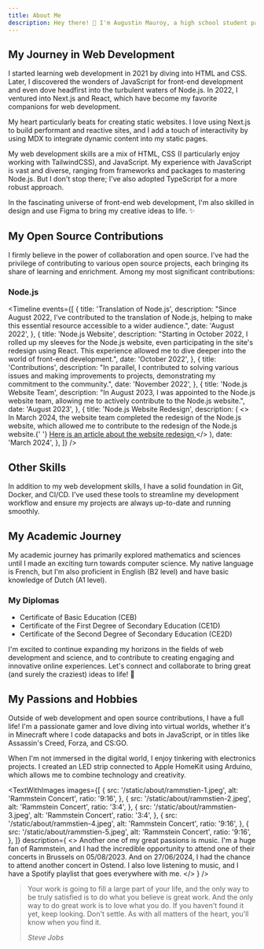 ```yaml
---
title: About Me
description: Hey there! 👋 I'm Augustin Mauroy, a high school student passionate about the fascinating world of web development. 🌐 Originally from Belgium, I'm making my way in the digital universe as a web developer.
---
```


## My Journey in Web Development

I started learning web development in 2021 by diving into HTML and CSS. Later, I discovered the wonders of JavaScript for front-end development and even dove headfirst into the turbulent waters of Node.js. In 2022, I ventured into Next.js and React, which have become my favorite companions for web development.

My heart particularly beats for creating static websites. I love using Next.js to build performant and reactive sites, and I add a touch of interactivity by using MDX to integrate dynamic content into my static pages.

My web development skills are a mix of HTML, CSS (I particularly enjoy working with TailwindCSS), and JavaScript. My experience with JavaScript is vast and diverse, ranging from frameworks and packages to mastering Node.js. But I don't stop there; I've also adopted TypeScript for a more robust approach.

In the fascinating universe of front-end web development, I'm also skilled in design and use Figma to bring my creative ideas to life. ✨

## My Open Source Contributions

I firmly believe in the power of collaboration and open source. I've had the privilege of contributing to various open source projects, each bringing its share of learning and enrichment. Among my most significant contributions:

### Node.js

<Timeline
  events={[
    {
      title: 'Translation of Node.js',
      description:
        "Since August 2022, I've contributed to the translation of Node.js, helping to make this essential resource accessible to a wider audience.",
      date: 'August 2022',
    },
    {
      title: 'Node.js Website',
      description:
        "Starting in October 2022, I rolled up my sleeves for the Node.js website, even participating in the site's redesign using React. This experience allowed me to dive deeper into the world of front-end development.",
      date: 'October 2022',
    },
    {
      title: 'Contributions',
      description:
        "In parallel, I contributed to solving various issues and making improvements to projects, demonstrating my commitment to the community.",
      date: 'November 2022',
    },
    {
      title: 'Node.js Website Team',
      description:
        "In August 2023, I was appointed to the Node.js website team, allowing me to actively contribute to the Node.js website.",
      date: 'August 2023',
    },
    {
      title: 'Node.js Website Redesign',
      description: (
        <>
          In March 2024, the website team completed the redesign of the Node.js
          website, which allowed me to contribute to the redesign of the Node.js
          website.{' '}
          <a href="https://nodejs.org/en/blog/announcements/diving-into-the-nodejs-website-redesign">
            Here is an article about the website redesign
          </a>
        </>
      ),
      date: 'March 2024',
    },
  ]}
/>

## Other Skills

In addition to my web development skills, I have a solid foundation in Git, Docker, and CI/CD. I've used these tools to streamline my development workflow and ensure my projects are always up-to-date and running smoothly.

## My Academic Journey

My academic journey has primarily explored mathematics and sciences until I made an exciting turn towards computer science. My native language is French, but I'm also proficient in English (B2 level) and have basic knowledge of Dutch (A1 level).

### My Diplomas

- Certificate of Basic Education (CEB)
- Certificate of the First Degree of Secondary Education (CE1D)
- Certificate of the Second Degree of Secondary Education (CE2D)

I'm excited to continue expanding my horizons in the fields of web development and science, and to contribute to creating engaging and innovative online experiences. Let's connect and collaborate to bring great (and surely the craziest) ideas to life! 🚀

## My Passions and Hobbies

Outside of web development and open source contributions, I have a full life! I'm a passionate gamer and love diving into virtual worlds, whether it's in Minecraft where I code datapacks and bots in JavaScript, or in titles like Assassin's Creed, Forza, and CS:GO.

When I'm not immersed in the digital world, I enjoy tinkering with electronics projects. I created an LED strip connected to Apple HomeKit using Arduino, which allows me to combine technology and creativity.

<TextWithImages
  images={[
    {
      src: '/static/about/rammstien-1.jpeg',
      alt: 'Rammstein Concert',
      ratio: '9:16',
    },
    {
      src: '/static/about/rammstien-2.jpeg',
      alt: 'Rammstein Concert',
      ratio: '3:4',
    },
    {
      src: '/static/about/rammstien-3.jpeg',
      alt: 'Rammstein Concert',
      ratio: '3:4',
    },
    {
      src: '/static/about/rammstien-4.jpeg',
      alt: 'Rammstein Concert',
      ratio: '9:16',
    },
    {
      src: '/static/about/rammstien-5.jpeg',
      alt: 'Rammstein Concert',
      ratio: '9:16',
    },
  ]}
  description={
    <>
      Another one of my great passions is music. I'm a huge fan of Rammstein,
      and I had the incredible opportunity to attend one of their concerts in
      Brussels on 05/08/2023. And on 27/06/2024, I had the chance to attend
      another concert in Ostend. I also love listening to music, and I have a
      Spotify playlist that goes everywhere with me.
    </>
  }
/>

> Your work is going to fill a large part of your life, and the only way to be truly satisfied is to do what you believe is great work. And the only way to do great work is to love what you do. If you haven't found it yet, keep looking. Don't settle. As with all matters of the heart, you'll know when you find it.
>
> <cite> Steve Jobs </cite>
